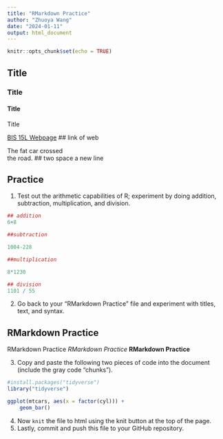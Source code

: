 ```yaml
---
title: "RMarkdown Practice"
author: "Zhuoya Wang"
date: "2024-01-11"
output: html_document
---
```


```r
knitr::opts_chunk$set(echo = TRUE)
```


## Title 
### Title 
#### Title
Title

[BIS 15L Webpage](https://jmledford3115.github.io/datascibiol/) ## link of web

The fat car crossed  
the road. ## two space a new line


## Practice
1. Test out the arithmetic capabilities of R; experiment by doing addition, subtraction, multiplication, and division.  

```r
## addition
6+8
```

```r
##subtraction

1004-228
```

```r
##multiplication

8*1230
```

```r
## division
1101 / 55
```


2. Go back to your "RMarkdown Practice" file and experiment with titles, text, and syntax.  

## RMarkdown Practice
RMarkdown Practice
_RMarkdown Practice_
**RMarkdown Practice**


3. Copy and paste the following two pieces of code into the document (include the gray code "chunks").      

```r
#install.packages("tidyverse")
library("tidyverse") 
```

```r
ggplot(mtcars, aes(x = factor(cyl))) +
    geom_bar()
```

4. Now `knit` the file to html using the knit button at the top of the page.  
5. Lastly, commit and push this file to your GitHub repository.  